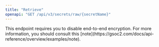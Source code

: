 ```yaml
---
title: "Retrieve"
openapi: "GET /api/v3/secrets/raw/{secretName}"
---
```


<Tip>
  This endpoint requires you to disable end-to-end encryption. For more information, you should consult this [note](https://gsoc2.com/docs/api-reference/overview/examples/note).
</Tip>